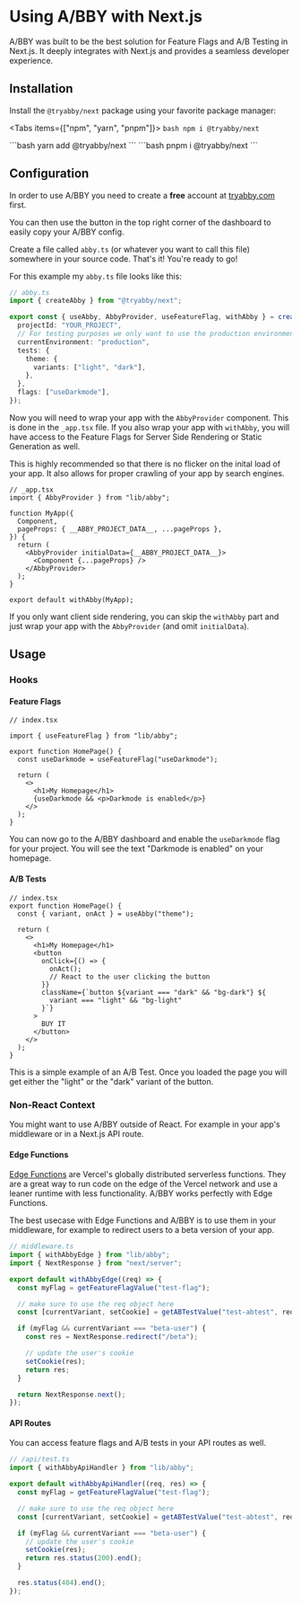 
# Using A/BBY with Next.js

A/BBY was built to be the best solution for Feature Flags and A/B Testing in Next.js.
It deeply integrates with Next.js and provides a seamless developer experience.

## Installation

Install the `@tryabby/next` package using your favorite package manager:

<Tabs items={["npm", "yarn", "pnpm"]}>
  <Tab>
    ```bash
    npm i @tryabby/next
    ```
    </Tab>

  <Tab>
    ```bash
    yarn add @tryabby/next
    ```
</Tab>
  <Tab>
    ```bash
    pnpm i @tryabby/next 
    ```
    </Tab>
</Tabs>

## Configuration

In order to use A/BBY you need to create a **free** account at [tryabby.com](https://www.tryabby.com) first.

You can then use the button in the top right corner of the dashboard to easily copy your A/BBY config.

Create a file called `abby.ts` (or whatever you want to call this file) somewhere in your source code. That's it! You're ready to go!

For this example my `abby.ts` file looks like this:

```ts
// abby.ts
import { createAbby } from "@tryabby/next";

export const { useAbby, AbbyProvider, useFeatureFlag, withAbby } = createAbby({
  projectId: "YOUR_PROJECT",
  // For testing purposes we only want to use the production environment
  currentEnvironment: "production",
  tests: {
    theme: {
      variants: ["light", "dark"],
    },
  },
  flags: ["useDarkmode"],
});
```

Now you will need to wrap your app with the `AbbyProvider` component. This is done in the `_app.tsx` file.
If you also wrap your app with `withAbby`, you will have access to the Feature Flags for Server Side Rendering or Static Generation as well.

This is highly recommended so that there is no flicker on the inital load of your app. It also allows for proper crawling of your app by search engines.

```tsx
// _app.tsx
import { AbbyProvider } from "lib/abby";

function MyApp({
  Component,
  pageProps: { __ABBY_PROJECT_DATA__, ...pageProps },
}) {
  return (
    <AbbyProvider initialData={__ABBY_PROJECT_DATA__}>
      <Component {...pageProps} />
    </AbbyProvider>
  );
}

export default withAbby(MyApp);
```

If you only want client side rendering, you can skip the `withAbby` part and just wrap your app with the `AbbyProvider` (and omit `initialData`).

## Usage

### Hooks

#### Feature Flags

```tsx
// index.tsx

import { useFeatureFlag } from "lib/abby";

export function HomePage() {
  const useDarkmode = useFeatureFlag("useDarkmode");

  return (
    <>
      <h1>My Homepage</h1>
      {useDarkmode && <p>Darkmode is enabled</p>}
    </>
  );
}
```

You can now go to the A/BBY dashboard and enable the `useDarkmode` flag for your project. You will see the text "Darkmode is enabled" on your homepage.

#### A/B Tests

```tsx
// index.tsx
export function HomePage() {
  const { variant, onAct } = useAbby("theme");

  return (
    <>
      <h1>My Homepage</h1>
      <button
        onClick={() => {
          onAct();
          // React to the user clicking the button
        }}
        className={`button ${variant === "dark" && "bg-dark"} ${
          variant === "light" && "bg-light"
        }`}
      >
        BUY IT
      </button>
    </>
  );
}
```

This is a simple example of an A/B Test. Once you loaded the page you will get either the "light" or the "dark" variant of the button.

### Non-React Context

You might want to use A/BBY outside of React. For example in your app's middleware or in a Next.js API route.

#### Edge Functions

[Edge Functions](https://vercel.com/docs/concepts/functions/edge-functions) are Vercel's globally distributed serverless functions.
They are a great way to run code on the edge of the Vercel network and use a leaner runtime with less functionality.
A/BBY works perfectly with Edge Functions.

The best usecase with Edge Functions and A/BBY is to use them in your middleware, for example to redirect users to a beta version of your app.

```ts
// middleware.ts
import { withAbbyEdge } from "lib/abby";
import { NextResponse } from "next/server";

export default withAbbyEdge((req) => {
  const myFlag = getFeatureFlagValue("test-flag");

  // make sure to use the req object here
  const [currentVariant, setCookie] = getABTestValue("test-abtest", req);

  if (myFlag && currentVariant === "beta-user") {
    const res = NextResponse.redirect("/beta");

    // update the user's cookie
    setCookie(res);
    return res;
  }

  return NextResponse.next();
});
```

#### API Routes

You can access feature flags and A/B tests in your API routes as well.

```ts
// /api/test.ts
import { withAbbyApiHandler } from "lib/abby";

export default withAbbyApiHandler((req, res) => {
  const myFlag = getFeatureFlagValue("test-flag");

  // make sure to use the req object here
  const [currentVariant, setCookie] = getABTestValue("test-abtest", req);

  if (myFlag && currentVariant === "beta-user") {
    // update the user's cookie
    setCookie(res);
    return res.status(200).end();
  }

  res.status(404).end();
});
```
